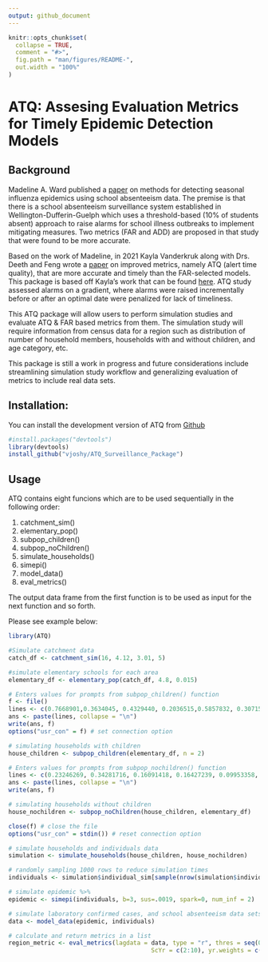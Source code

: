 ```yaml
---
output: github_document
---
```


<!-- README.md is generated from README.Rmd. Please edit that file -->

```r
knitr::opts_chunk$set(
  collapse = TRUE,
  comment = "#>",
  fig.path = "man/figures/README-",
  out.width = "100%"
)
```

# ATQ: Assesing Evaluation Metrics for Timely Epidemic Detection Models

## Background

Madeline A. Ward published a [paper](https://bmcpublichealth.biomedcentral.com/articles/10.1186/s12889-019-7521-7) on methods for detecting seasonal influenza epidemics using school absenteeism data. The premise is that there is a school absenteeism surveillance system established in Wellington-Dufferin-Guelph which uses a threshold-based (10% of students absent) approach to raise alarms for school illness outbreaks to implement mitigating measures. Two metrics (FAR and ADD) are proposed in that study that were found to be more accurate.

Based on the work of Madeline, in 2021 Kayla Vanderkruk along with Drs. Deeth and Feng wrote a [paper](https://bmcpublichealth.biomedcentral.com/articles/10.1186/s12889-023-15747-z) on improved metrics, namely ATQ (alert time quality), that are more accurate and timely than the FAR-selected models. This package is based off Kayla's work that can be found [here](https://github.com/vanderkk/School_Abstenteeism_Based_Influenza_Surveillance_Simulation_Study). ATQ study assessed alarms on a gradient, where alarms were raised incrementally before or after an optimal date were penalized for lack of timeliness. 

This ATQ package will allow users to perform simulation studies and evaluate ATQ & FAR based metrics from them. The simulation study will require information from census data for a region such as distribution of number of household members, households with and without children, and age category, etc. 


This package is still a work in progress and future considerations include streamlining simulation study workflow and generalizing evaluation of metrics to include real data sets. 

## Installation:

You can install the development version of ATQ from [Github](https://github.com/vjoshy/ATQ_Surveillance_Package)

```r  
#install.packages("devtools")
library(devtools)
install_github("vjoshy/ATQ_Surveillance_Package")
```

## Usage

ATQ contains eight funcions which are to be used sequentially in the following order:\

1. catchment_sim()
2. elementary_pop()
3. subpop_children()
4. subpop_noChildren()
5. simulate_households()
6. simepi()
7. model_data()
8. eval_metrics()

The output data frame from the first function is to be used as input for the next function and so forth.

Please see example below:

```r
library(ATQ)

#Simulate catchment data
catch_df <- catchment_sim(16, 4.12, 3.01, 5)

#simulate elementary schools for each area
elementary_df <- elementary_pop(catch_df, 4.8, 0.015)

# Enters values for prompts from subpop_children() function
f <- file()
lines <- c(0.7668901,0.3634045, 0.4329440, 0.2036515,0.5857832, 0.3071523, 0.1070645,0.4976825)
ans <- paste(lines, collapse = "\n")
write(ans, f)
options("usr_con" = f) # set connection option

# simulating households with children
house_children <- subpop_children(elementary_df, n = 2)

# Enters values for prompts from subpop_nochildren() function
lines <- c(0.23246269, 0.34281716, 0.16091418, 0.16427239, 0.09953358, 0.4277052)
ans <- paste(lines, collapse = "\n")
write(ans, f)

# simulating households without children
house_nochildren <- subpop_noChildren(house_children, elementary_df)

close(f) # close the file
options("usr_con" = stdin()) # reset connection option

# simulate households and individuals data
simulation <- simulate_households(house_children, house_nochildren)

# randomly sampling 1000 rows to reduce simulation times
individuals <- simulation$individual_sim[sample(nrow(simulation$individual_sim),1000),]

# simulate epidemic %>% 
epidemic <- simepi(individuals, b=3, sus=.0019, spark=0, num_inf = 2)

# simulate laboratory confirmed cases, and school absenteeism data sets
data <- model_data(epidemic, individuals)

# calculate and return metrics in a list
region_metric <- eval_metrics(lagdata = data, type = "r", thres = seq(0.1,0.6,by = 0.05),
                                        ScYr = c(2:10), yr.weights = c(1:9)/sum(c(1:9)))
```

